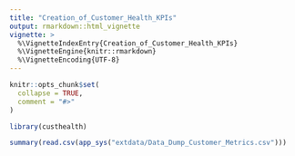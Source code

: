 ```yaml
---
title: "Creation_of_Customer_Health_KPIs"
output: rmarkdown::html_vignette
vignette: >
  %\VignetteIndexEntry{Creation_of_Customer_Health_KPIs}
  %\VignetteEngine{knitr::rmarkdown}
  %\VignetteEncoding{UTF-8}
---
```


```r
knitr::opts_chunk$set(
  collapse = TRUE,
  comment = "#>"
)
```

```r
library(custhealth)
```

```r
summary(read.csv(app_sys("extdata/Data_Dump_Customer_Metrics.csv")))
```
